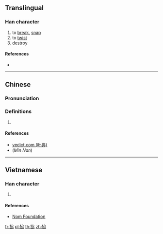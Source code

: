 ==Translingual==

===Han character===
{{Han char|rn=64|rad=手|as=06|sn=9|four=54027|canj=QKSS|ids=⿰扌劦}}

# to [[break]], [[snap]]
# to [[twist]]
# [[destroy]]

====References====
* {{Han ref|kx=0428.190|dkj=12009|dj=0777.130|hdz=31877.010|uh=62F9|ud=25337|bh=CEDB|bd=52955}}

----

==Chinese==
{{zh-forms}}

===Pronunciation===
{{zh-pron
|m=xié
|c=hip3
|mn=hia̍p
|mc=y
|oc=y
|ma=
|cat=v
}}

===Definitions===
# {{rfdef|lang=zh}}

====References====
* [http://yedict.com/htm/62/62F9.htm yedict.com (叶典)]
* (''Min Nan'') {{thcwd|4994}}

----

==Vietnamese==

===Han character===
{{vi-hantu|hiệp|rs=手06}}

# {{defn|lang=vi|sort=手06}}

====References====
* [http://nomfoundation.org/common/nom_details.php?codepoint=62f9 Nom Foundation]

[[fr:拹]]
[[pl:拹]]
[[th:拹]]
[[zh:拹]]